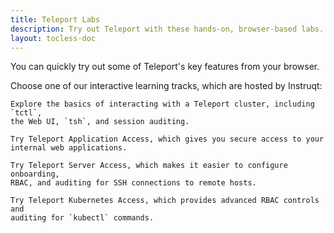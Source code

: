 ```yaml
---
title: Teleport Labs
description: Try out Teleport with these hands-on, browser-based labs.
layout: tocless-doc
---
```


You can quickly try out some of Teleport's key features from your browser.

Choose one of our interactive learning tracks, which are hosted by Instruqt:

<TileSet>
  <Tile icon="bolt" title="Try Teleport" href="https://play.instruqt.com/teleport/tracks/teleport-lab">

    Explore the basics of interacting with a Teleport cluster, including `tctl`,
    the Web UI, `tsh`, and session auditing.

  </Tile>
  <Tile icon="bolt" title="Try Teleport Application Access" href="https://play.instruqt.com/teleport/tracks/teleport-app-demo">

    Try Teleport Application Access, which gives you secure access to your
    internal web applications.

  </Tile>
  <Tile icon="bolt" title="Try Teleport Server Access" href="https://play.instruqt.com/teleport/tracks/teleport-demo">

    Try Teleport Server Access, which makes it easier to configure onboarding,
    RBAC, and auditing for SSH connections to remote hosts.

  </Tile>
  <Tile icon="bolt" title="Try Teleport Kubernetes Access" href="https://play.instruqt.com/teleport/tracks/teleport-kubernetes-demo">

    Try Teleport Kubernetes Access, which provides advanced RBAC controls and
    auditing for `kubectl` commands.

  </Tile>
</TileSet>
